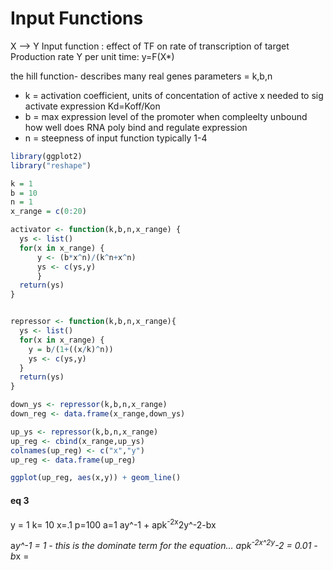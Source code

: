 Input Functions
========================================================

X ----> Y 
Input function : effect of TF on rate of transcription of target 
Production rate Y per unit time: y=F(X*)

the hill function- describes many real genes
parameters = k,b,n

* k = activation coefficient, units of concentation of active x needed to sig activate expression Kd=Koff/Kon
* b = max expression level of the promoter when compleelty unbound how well does RNA poly bind and regulate expression
* n = steepness of input function typically 1-4

```r
library(ggplot2)
library("reshape")

k = 1
b = 10
n = 1
x_range = c(0:20) 

activator <- function(k,b,n,x_range) {
  ys <- list()
  for(x in x_range) {
      y <- (b*x^n)/(k^n+x^n)
      ys <- c(ys,y)
      }
  return(ys)
}


repressor <- function(k,b,n,x_range){
  ys <- list()
  for(x in x_range) {
    y = b/(1+((x/k)^n))
    ys <- c(ys,y)
  }
  return(ys)
}

down_ys <- repressor(k,b,n,x_range)
down_reg <- data.frame(x_range,down_ys)

up_ys <- repressor(k,b,n,x_range)
up_reg <- cbind(x_range,up_ys)
colnames(up_reg) <- c("x","y")
up_reg <- data.frame(up_reg)

ggplot(up_reg, aes(x,y)) + geom_line()

```

#### eq 3

y = 1
k= 10
x=.1
p=100
a=1
ay^-1 + apk^-2x^2y^-2-bx

a*y^-1 = 1 - this is the dominate term for the equation...
a*p*k^-2*x^2*y^-2 = 0.01
-b*x =